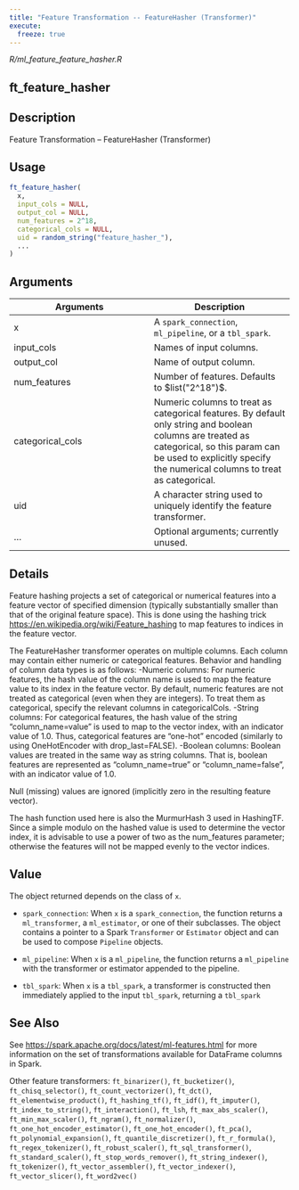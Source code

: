 ```yaml
---
title: "Feature Transformation -- FeatureHasher (Transformer)"
execute:
  freeze: true
---
```


*R/ml_feature_feature_hasher.R*

## ft_feature_hasher

## Description
Feature Transformation -- FeatureHasher (Transformer) 


## Usage
```r
ft_feature_hasher( 
  x, 
  input_cols = NULL, 
  output_col = NULL, 
  num_features = 2^18, 
  categorical_cols = NULL, 
  uid = random_string("feature_hasher_"), 
  ... 
) 
```

## Arguments
|Arguments|Description|
|---|---|
| x | A `spark_connection`, `ml_pipeline`, or a `tbl_spark`. |
| input_cols | Names of input columns. |
| output_col | Name of output column. |
| num_features | Number of features. Defaults to $list("2^18")$. |
| categorical_cols | Numeric columns to treat as categorical features. By default only string and boolean columns are treated as categorical, so this param can be used to explicitly specify the numerical columns to treat as categorical. |
| uid | A character string used to uniquely identify the feature transformer. |
| ... | Optional arguments; currently unused. |

## Details

Feature hashing projects a set of categorical or numerical features into a   feature vector of specified dimension (typically substantially smaller than   that of the original feature space). This is done using the hashing trick   [https://en.wikipedia.org/wiki/Feature_hashing](https://en.wikipedia.org/wiki/Feature_hashing) to map features to indices   in the feature vector. 

  The FeatureHasher transformer operates on multiple columns. Each column may     contain either numeric or categorical features. Behavior and handling of     column data types is as follows: -Numeric columns: For numeric features,     the hash value of the column name is used to map the feature value to its     index in the feature vector. By default, numeric features are not treated     as categorical (even when they are integers). To treat them as categorical,     specify the relevant columns in categoricalCols. -String columns: For      categorical features, the hash value of the string "column_name=value"      is used to map to the vector index, with an indicator value of 1.0.      Thus, categorical features are "one-hot" encoded (similarly to using      OneHotEncoder with drop_last=FALSE). -Boolean columns: Boolean values      are treated in the same way as string columns. That is, boolean features      are represented as "column_name=true" or "column_name=false", with an      indicator value of 1.0. 

 Null (missing) values are ignored (implicitly zero in the resulting feature vector). 

 The hash function used here is also the MurmurHash 3 used in HashingTF. Since a  simple modulo on the hashed value is used to determine the vector index, it is  advisable to use a power of two as the num_features parameter; otherwise the  features will not be mapped evenly to the vector indices. 


## Value

The object returned depends on the class of `x`. 

  

- `spark_connection`: When `x` is a `spark_connection`, the function returns a `ml_transformer`,   a `ml_estimator`, or one of their subclasses. The object contains a pointer to   a Spark `Transformer` or `Estimator` object and can be used to compose   `Pipeline` objects. 

  

- `ml_pipeline`: When `x` is a `ml_pipeline`, the function returns a `ml_pipeline` with   the transformer or estimator appended to the pipeline. 

  

- `tbl_spark`: When `x` is a `tbl_spark`, a transformer is constructed then   immediately applied to the input `tbl_spark`, returning a `tbl_spark`



## See Also

See [https://spark.apache.org/docs/latest/ml-features.html](https://spark.apache.org/docs/latest/ml-features.html) for   more information on the set of transformations available for DataFrame   columns in Spark. 

Other feature transformers:  `ft_binarizer()`, `ft_bucketizer()`, `ft_chisq_selector()`, `ft_count_vectorizer()`, `ft_dct()`, `ft_elementwise_product()`, `ft_hashing_tf()`, `ft_idf()`, `ft_imputer()`, `ft_index_to_string()`, `ft_interaction()`, `ft_lsh`, `ft_max_abs_scaler()`, `ft_min_max_scaler()`, `ft_ngram()`, `ft_normalizer()`, `ft_one_hot_encoder_estimator()`, `ft_one_hot_encoder()`, `ft_pca()`, `ft_polynomial_expansion()`, `ft_quantile_discretizer()`, `ft_r_formula()`, `ft_regex_tokenizer()`, `ft_robust_scaler()`, `ft_sql_transformer()`, `ft_standard_scaler()`, `ft_stop_words_remover()`, `ft_string_indexer()`, `ft_tokenizer()`, `ft_vector_assembler()`, `ft_vector_indexer()`, `ft_vector_slicer()`, `ft_word2vec()`

